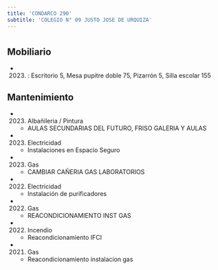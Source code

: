 ```yaml
---
title: 'CONDARCO 290'
subtitle: 'COLEGIO N° 09 JUSTO JOSE DE URQUIZA'
---
```


#


## Mobiliario

*  (2023) : Escritorio 5, Mesa pupitre doble 75, Pizarrón 5, Silla escolar 155 





## Mantenimiento

*  (2023) Albañileria / Pintura 
    + AULAS SECUNDARIAS DEL FUTURO, FRISO GALERIA Y AULAS

*  (2023) Electricidad 
    + Instalaciones en Espacio Seguro

*  (2023) Gas 
    + CAMBIAR CAÑERIA GAS LABORATORIOS

*  (2022) Electricidad 
    + Instalación de purificadores

*  (2022) Gas 
    + REACONDICIONAMIENTO INST GAS

*  (2022) Incendio 
    + Reacondicionamiento IFCI

*  (2021) Gas 
    + Reacondicionamiento instalacion gas



